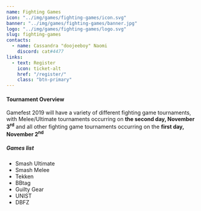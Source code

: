 ---
name: Fighting Games
icon: "../img/games/fighting-games/icon.svg"
banner: "../img/games/fighting-games/banner.jpg"
logo: "../img/games/fighting-games/logo.svg"
slug: fighting-games
contacts:
  - name: Cassandra "doojeeboy" Naomi
    discord: cat#4477
links:
  - text: Register
    icon: ticket-alt
    href: "/register/"
    class: "btn-primary"
---

#### Tournament Overview

Gamefest 2019 will have a variety of different fighting game tournaments, with Melee/Ultimate tournaments occurring on **the second day, November 3<sup>rd</sup>** and all other fighting game tournaments occurring on the **first day, November 2<sup>nd</sup>**

##### Games list

- Smash Ultimate
- Smash Melee
- Tekken
- BBtag
- Guilty Gear
- UNIST
- DBFZ

<Contact contacts={props.contacts} />
